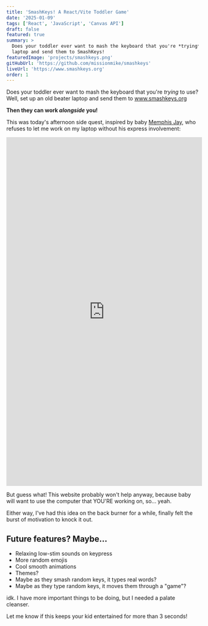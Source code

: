 ```yaml
---
title: 'SmashKeys! A React/Vite Toddler Game'
date: '2025-01-09'
tags: ['React', 'JavaScript', 'Canvas API']
draft: false
featured: true
summary: >
  Does your toddler ever want to mash the keyboard that you're *trying* to use? Set up an old beater
  laptop and send them to SmashKeys!
featuredImage: 'projects/smashkeys.png'
gitHubUrl: 'https://github.com/missionmike/smashkeys'
liveUrl: 'https://www.smashkeys.org'
order: 1
---
```


Does your toddler ever want to mash the keyboard that you're _trying_ to use? Well, set up an old
beater laptop and send them to <a href="https://www.smashkeys.org/">www.smashkeys.org</a>

**Then they can work _alongside_ you!**

This was today's afternoon side quest, inspired by baby
[Memphis Jay](https://www.youtube.com/playlist?list=PLnwtt-L_fvebVe1QmNfIhfPaIcoON3Vzc), who refuses
to let me work on my laptop without his express involvement:

<div class="video-container-short">
  <iframe
    width="513"
    height="912"
    src="https://www.youtube.com/embed/yKQ8CO3lVJE"
    title="Memphis Jay debugs some code"
    frameborder="0"
    allow="accelerometer; autoplay; clipboard-write; encrypted-media; gyroscope; picture-in-picture; web-share"
    referrerpolicy="strict-origin-when-cross-origin"
    allowfullscreen
  ></iframe>
</div>

But guess what! This website probably won't help anyway, because baby will want to use the computer
that YOU'RE working on, so... yeah.

Either way, I've had this idea on the back burner for a while, finally felt the burst of motivation
to knock it out.

## Future features? Maybe...

- Relaxing low-stim sounds on keypress
- More random emojis
- Cool smooth animations
- Themes?
- Maybe as they smash random keys, it types real words?
- Maybe as they type random keys, it moves them through a "game"?

idk. I have more important things to be doing, but I needed a palate cleanser.

Let me know if this keeps your kid entertained for more than 3 seconds!
